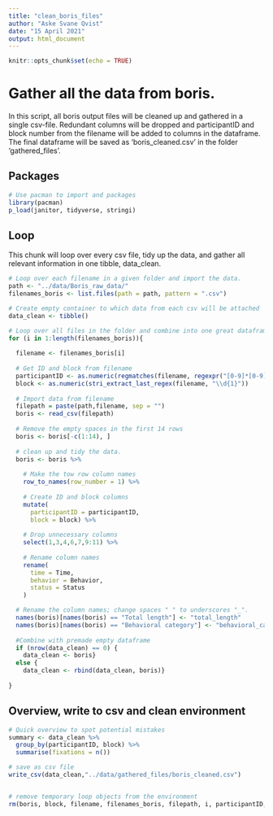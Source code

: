 ```yaml
---
title: "clean_boris_files"
author: "Aske Svane Qvist"
date: "15 April 2021"
output: html_document
---
```


```r
knitr::opts_chunk$set(echo = TRUE)

```

# Gather all the data from boris.

In this script, all boris output files will be cleaned up and gathered in a single csv-file. Redundant columns will be dropped and participantID and block number from the filename will be added to columns in the dataframe. The final dataframe will be saved as 'boris_cleaned.csv' in the folder 'gathered_files'.

## Packages
```r
# Use pacman to import and packages
library(pacman)
p_load(janitor, tidyverse, stringi)

```

## Loop
This chunk will loop over every csv file, tidy up the data, and gather all relevant information in one tibble, data_clean.
```r

# Loop over each filename in a given folder and import the data.
path <- "../data/Boris_raw_data/"
filenames_boris <- list.files(path = path, pattern = ".csv")

# Create empty container to which data from each csv will be attached
data_clean <- tibble()

# Loop over all files in the folder and combine into one great dataframe.
for (i in 1:length(filenames_boris)){
  
  filename <- filenames_boris[i]
  
  # Get ID and block from filename
  participantID <- as.numeric(regmatches(filename, regexpr("[0-9]*[0-9]", filename)))
  block <- as.numeric(stri_extract_last_regex(filename, "\\d{1}"))
  
  # Import data from filename
  filepath = paste(path,filename, sep = "")
  boris <- read_csv(filepath)
  
  # Remove the empty spaces in the first 14 rows
  boris <- boris[-c(1:14), ] 
  
  # clean up and tidy the data.
  boris <- boris %>% 
    
    # Make the tow row column names
    row_to_names(row_number = 1) %>% 
    
    # Create ID and block columns
    mutate(
      participantID = participantID,
      block = block) %>% 
    
    # Drop unnecessary columns
    select(1,3,4,6,7,9:11) %>% 
    
    # Rename column names
    rename(
      time = Time,
      behavior = Behavior,
      status = Status
    )

  # Rename the column names; change spaces " " to underscores "_".
  names(boris)[names(boris) == "Total length"] <- "total_length"
  names(boris)[names(boris) == "Behavioral category"] <- "behavioral_category"
  
  #Combine with premade empty dataframe
  if (nrow(data_clean) == 0) {
    data_clean <- boris}
  else {
    data_clean <- rbind(data_clean, boris)}
  
}

```


## Overview, write to csv and clean environment
```r

# Quick overview to spot potential mistakes
summary <- data_clean %>% 
  group_by(participantID, block) %>% 
  summarise(fixations = n())

# save as csv file
write_csv(data_clean,"../data/gathered_files/boris_cleaned.csv")


# remove temporary loop objects from the environment
rm(boris, block, filename, filenames_boris, filepath, i, participantID, path, summary, data_clean)


```



